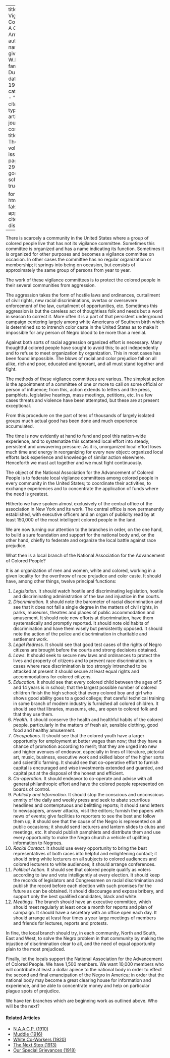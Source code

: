 
---
title: 'The Vigilance Committee: A Call To Arms'
author:
  - name:
      given: W.E.B.
      family: Du Bois
date: May 1913
categories: 
  - ""
citation: 
  type: article-journal
  container-title: The Crisis
  volume: 6
  issue: 1
  page: 26-29
google-scholar: true

format:
  html:
    toc: false
    appendix-cite-as: display
---


There is scarcely a community in the United States where a group of colored people live that has not its vigilance committee. Sometimes this committee is organized and has a name indicating its function. Sometimes it is organized for other purposes and becomes a vigilance committee on occasion. In other cases the committee has no regular organization or membership; it springs into being on occasion, but consists of approximately the same group of persons from year to year.

The work of these vigilance committees is to protect the colored people in their several communities from aggression.

The aggression takes the form of hostile laws and ordinances, curtailment of civil rights, new racial discriminations, overtax or oversevere enforcement of the law, curtailment of opportunities, etc. Sometimes this aggression is but the careless act of thoughtless folk and needs but a word in season to correct it. More often it is a part of that persistent underground campaign centering largely among white Americans of Southern birth which is determined so to intrench color caste in the United States as to make it impossible for any person of Negro blood to be more than a menial.

Against both sorts of racial aggression organized effort is necessary. Many thoughtful colored people have sought to avoid this; to act independently and to refuse to meet organization by organization. This in most cases has been found impossible. The blows of racial and color prejudice fall on all alike, rich and poor, educated and ignorant, and all must stand together and fight.

The methods of these vigilance committees are various. The simplest action is the appointment of a committee of one or more to call on some official or person of influence; from this, action extends to letters and the press, pamphlets, legislative hearings, mass meetings, petitions, etc. In a few cases threats and violence have been attempted, but these are at present exceptional.

From this procedure on the part of tens of thousands of largely isolated groups much actual good has been done and much experience accumulated.

The time is now evidently at hand to fund and pool this nation-wide experience, and to systematize this scattered local effort into steady, persistent and unwavering pressure. As it is, unorganized local effort loses much time and energy in reorganizing for every new object: organized local efforts lack experience and knowledge of similar action elsewhere. Henceforth we must act together and we must fight continuously.

The object of the National Association for the Advancement of Colored People is to federate local vigilance committees among colored people in every community in the United States; to coordinate their activities, to exchange experiences and to concentrate the application of funds where the need is greatest.

Hitherto we have spoken almost exclusively of the central office of the association in New York and its work. The central office is now permanently established, with executive officers and an organ of publicity read by at least 150,000 of the most intelligent colored people in the land.

We are now turning our attention to the branches in order, on the one hand, to build a sure foundation and support for the national body and, on the other hand, chiefly to federate and organize the local battle against race prejudice.

What then is a local branch of the National Association for the Advancement of Colored People?

It is an organization of men and women, white and colored, working in a given locality for the overthrow of race prejudice and color caste. It should have, among other things, twelve principal functions:

1. *Legislation.* It should watch hostile and discriminating legislation, hostile and discriminating administration of the law and injustice in the courts.
2. *Discrimination.* It should note the barometer of racial discrimination and see that it does not fall a single degree in the matters of civil rights, in parks, museums, theatres and places of public accommodation and amusement. It should note new efforts at discrimination, have them systematically and promptly reported. It should note old habits of discrimination and have them wisely but persistently opposed. It should note the action of the police and discrimination in charitable and settlement work.
3. *Legal Redress.* It should see that good test cases of the rights of Negro citizens are brought before the courts and strong decisions obtained.
4. *Laws.* It should seek to secure new laws and ordinances to protect the lives and property of citizens and to prevent race discrimination. In cases where race discrimination is too strongly intrenched to be attacked at present it should secure at least equal rights and accommodations for colored citizens.
5. *Education.* It should see that every colored child between the ages of 5 and 14 years is in school; that the largest possible number of colored children finish the high school; that every colored boy and girl who shows good ability goes to a good college; that careful technical training in some branch of modern industry is furnished all colored children.
    It should see that libraries, museums, ete., are open to colored folk and that they use them.
6. *Health.* It should conserve the health and healthful habits of the colored people, particularly in the matters of fresh air, sensible clothing, good food and healthy amusement.
7. *Occupations.* It should see that the colored youth have a larger opportunity for employment at better wages than now; that they have a chance of promotion according to merit; that they are urged into new and higher avenues of endeavor, especially in lines of literature, pictorial art, music, business, executive work and skilled labor of the higher sorts and scientific farming.
  It should see that co-operative effort to furnish capital is encouraged and wise investments extended and guarded, and capital put at the disposal of the honest and efficient.
8. *Co-operation.* It should endeavor to co-operate and advise with all general philanthropic effort and have the colored people represented on boards of control.
9. *Publicity and Information.* It should stop the conscious and unconscious enmity of the daily and weekly press and seek to abate scurrilous headlines and contemptuous and belittling reports; it should send letters to newspapers, answer attacks, visit the editors; furnish the papers with news of events; give facilities to reporters to see the best and follow them up; it should see that the cause of the Negro is represented on all public occasions; it should send lecturers and lantern slides to clubs and meetings, etc.
   It should publish pamphlets and distribute them and use every opportunity to make the Negro church a vehicle of uplifting information to Negroes.
10. *Racial Contact.* It should use every opportunity to bring the best representatives of both races into helpful and enlightening contact; it should bring white lecturers on all subjects to colored audiences and colored lecturers to white audiences; it should arrange conferences.
11. *Political Action.* It should see that colored people qualify as voters according to law and vote intelligently at every election. It should keep the records of legislators and Congressmen on racial discrimination and publish the record before each election with such promises for the future as can be obtained. It should discourage and expose bribery, and support only the best qualified candidates, black and white.
12. *Meetings.* The branch should have an executive committee, which should meet regularly at least once a month for reports and plan of campaign. It should have a secretary with an office open each day. It should arrange at least four times a year large meetings of members and friends for lectures, reports and protests.

In fine, the local branch should try, in each community, North and South, East and West, to solve the Negro problem in that community by making the injustice of discrimination clear to all, and the need of equal opportunity plain to the most prejudiced.

Finally, let the locals support the National Association for the Advancement of Colored People. We have 1,500 members. We want 10,000 members who will contribute at least a dollar apiece to the national body in order to effect the second and final emancipation of the Negro in America; in order that the national body may become a great clearing house for information and experience, and be able to concentrate money and help on particular plague spots of prejudice.

We have ten branches which are beginning work as outlined above. Who will be the next?

<!-- Similar articles start here -->
<div  class="clear-wrap"></div>

#### Related Articles

* [N.A.A.C.P. (1910)](/Volumes/01/02/NAACP.html)
* [Muddle (1916)](/Volumes/13/02/muddle.html)
* [White Co-Workers (1920)](/Volumes/20/01/white_coworkers.html)
* [The Next Step (1913)](/Volumes/06/02/next_step.html)
* [Our Special Grievances (1918)](/Volumes/16/05/our_special_greivances.html)

<!-- Similar articles end here -->